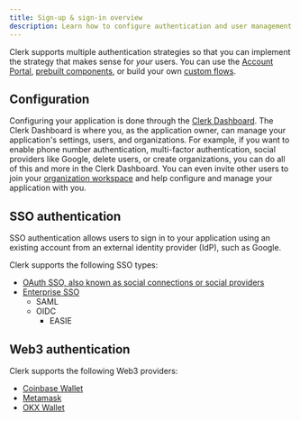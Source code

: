 ```yaml
---
title: Sign-up & sign-in overview
description: Learn how to configure authentication and user management for your Clerk application.
---
```


Clerk supports multiple authentication strategies so that you can implement the strategy that makes sense for _your_ users. You can use the [Account Portal](/docs/account-portal/overview), [prebuilt components](/docs/components/overview), or build your own [custom flows](/docs/custom-flows/overview).

## Configuration

Configuring your application is done through the [Clerk Dashboard](https://dashboard.clerk.com). The Clerk Dashboard is where you, as the application owner, can manage your application's settings, users, and organizations. For example, if you want to enable phone number authentication, multi-factor authentication, social providers like Google, delete users, or create organizations, you can do all of this and more in the Clerk Dashboard. You can even invite other users to join your [organization workspace](/docs/organizations/organization-workspaces) and help configure and manage your application with you.

## SSO authentication

SSO authentication allows users to sign in to your application using an existing account from an external identity provider (IdP), such as Google.

Clerk supports the following SSO types:

- [OAuth SSO, also known as social connections or social providers](/docs/authentication/social-connections/overview)
- [Enterprise SSO](/docs/authentication/enterprise-sso/overview)
  - SAML
  - OIDC
    - EASIE

## Web3 authentication

Clerk supports the following Web3 providers:

- [Coinbase Wallet](/docs/authentication/web3/coinbase-wallet)
- [Metamask](/docs/authentication/web3/metamask)
- [OKX Wallet](/docs/authentication/web3/okx-wallet)
